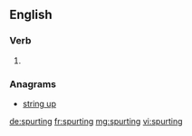 ==English==

===Verb===
{{head|en}}

# {{present participle of|spurt}}

===Anagrams===
* [[string up#English|string up]]

[[de:spurting]]
[[fr:spurting]]
[[mg:spurting]]
[[vi:spurting]]